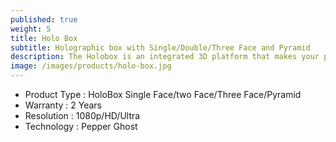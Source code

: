 ---
published: true 
weight: 5
title: Holo Box
subtitle: Holographic box with Single/Double/Three Face and Pyramid
description: The Holobox is an integrated 3D platform that makes your product look like never before. In today’s highly competitive market, all brands and stores need exciting new ways to differentiate themselves from competition. It is an eye catching technological innovation for consumers of all ages.
image: /images/products/holo-box.jpg
---

- Product Type	: HoloBox Single Face/two Face/Three Face/Pyramid
- Warranty	: 2 Years
- Resolution	: 1080p/HD/Ultra
- Technology : Pepper Ghost
